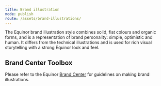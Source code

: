 ```yaml
---
title: Brand illustration
mode: publish
route: /assets/brand-illustrations/
---
```


The Equinor brand illustration style combines solid, flat colours and organic forms, and is a representation of brand personality: simple, optimistic and human. It differs from the technical illustrations and is used for rich visual storytelling with a strong Equinor look and feel.

## Brand Center Toolbox

Please refer to the Equinor [Brand Center](https://communicationtoolbox.equinor.com/brandcenter/en/equinorbc/component/default/10456 'Brand Center Toolbox Guidelines') for guidelines on making brand illustrations.
